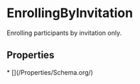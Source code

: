   
# EnrollingByInvitation

Enrolling participants by invitation only.

## Properties

<Grid>
* [](/Properties/Schema.org/)
</Grid>

